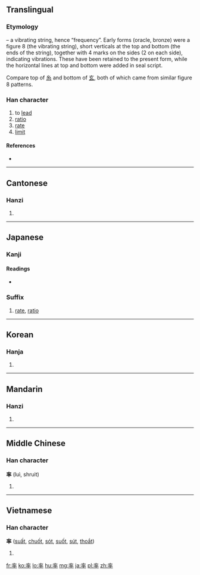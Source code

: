 ==Translingual==
===Etymology===
{{liushu|p}} – a vibrating string, hence “frequency”. Early forms (oracle, bronze) were a figure 8 (the vibrating string), short verticals at the top and bottom (the ends of the string), together with 4 marks on the sides (2 on each side), indicating vibrations. These have been retained to the present form, while the horizontal lines at top and bottom were added in seal script.

Compare top of [[糸]] and bottom of [[玄]], both of which came from similar figure 8 patterns.

===Han character===
{{Han char|rn=95|rad=玄|as=06|sn=11|four=0040<sub>3</sub>|canj=卜戈人十 (YIOJ)}}

# to [[lead]]
# [[ratio]]
# [[rate]]
# [[limit]]

====References====
* {{Han ref|kx=0725.050|dkj=20817|dj=1135.040|hdz=10289.030|uh=7387|ud=29575|bh=B276|bd=45686}}

----

==Cantonese==

===Hanzi===
{{yue-hanzi|jyut=[[leot6]], [[seot1]]|y=leut6, seut1}}

# {{defn|lang=yue|sort=玄06}}

----

==Japanese==

===Kanji===
{{ja-kanji|grade=5|rs=玄06}}

====Readings====
* {{ja-readings|on=[[りつ]] (ritsu), [[そつ]] (sotsu)|kun=[[ひきいる]] (hikiiru), [[おおむね]] (oomune), [[わりあい]] (wariai)}}

===Suffix===
{{ja-pos|k|suffix|hira=りつ|rom=ritsu}} 

# [[rate]], [[ratio]]

----

==Korean==

===Hanja===
{{ko-hanja|hangeul=[[솔]], [[률]], [[율]]|eumhun=|rv=sol, ryul, yul|mr=sol, ryul, yul|y=sol, lyul, yul}}

# {{defn|lang=ko|sort=玄06}}

----

==Mandarin==

===Hanzi===
{{cmn-hanzi|pin=[[lǜ]] ([[lü4]]), [[lüè]] ([[lüe4]]), [[shuài]] ([[shuai4]])|wg=lü<sup>4</sup>, lüeh<sup>4</sup>, shuai<sup>4</sup>}}

# {{defn|lang=cmn|sort=玄06}}

----

==Middle Chinese==

===Han character===
'''率''' (luì, shruit)

# {{defn|lang=ltc}}

----

==Vietnamese==

===Han character===
'''率''' ([[suất]], [[chuốt]], [[sót]], [[suốt]], [[sút]], [[thoắt]])

# {{defn|lang=vi}}

[[fr:率]]
[[ko:率]]
[[lo:率]]
[[hu:率]]
[[mg:率]]
[[ja:率]]
[[pl:率]]
[[zh:率]]